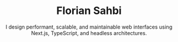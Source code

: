 ---
meta:
  title: "Florian Sahbi – Remote JavaScript / Next.js Developer"
  description: >
    Remote JavaScript developer, specialized in Next.js and headless architectures. 
    I help brands launch or scale their e-commerce platforms, marketplaces, and matching apps.
  canonical: "https://floriansahbi.dev"
  openGraph:
    title: "Florian Sahbi – Remote JavaScript / Next.js Developer"
    description: >
      I build fast (<1.5 s LCP) and scalable front-ends for e-commerce, marketplaces, and web apps.
    url: "https://floriansahbi.dev"
    images:
      - url: "https://floriansahbi.dev/about.jpeg"
        width: 1200
        height: 630
        alt: "Florian Sahbi – Remote JavaScript / Next.js Developer"
    locale: "en_US"
    type: "website"
    siteName: "floriansahbi.dev"
  twitter:
    card: "summary_large_image"
    title: "Florian Sahbi – Remote JavaScript / Next.js Developer"
    description: >
      Remote JavaScript developer, specialized in Next.js and headless architectures.
    images:
      - "https://floriansahbi.dev/about.jpeg"

title: "Florian Sahbi"
seoTitle: "Florian Sahbi – Remote JavaScript / Next.js Developer"
subtitle: "I design performant, scalable, and maintainable web interfaces using Next.js, TypeScript, and headless architectures."
footerNoteLabel: "Pssst… This portfolio’s code reflects how I work."
footerNoteCtaLabel: "Take a peek on GitHub"
footerNoteLink: "https://github.com/FlorianSahbi/portfolio-v5"
---